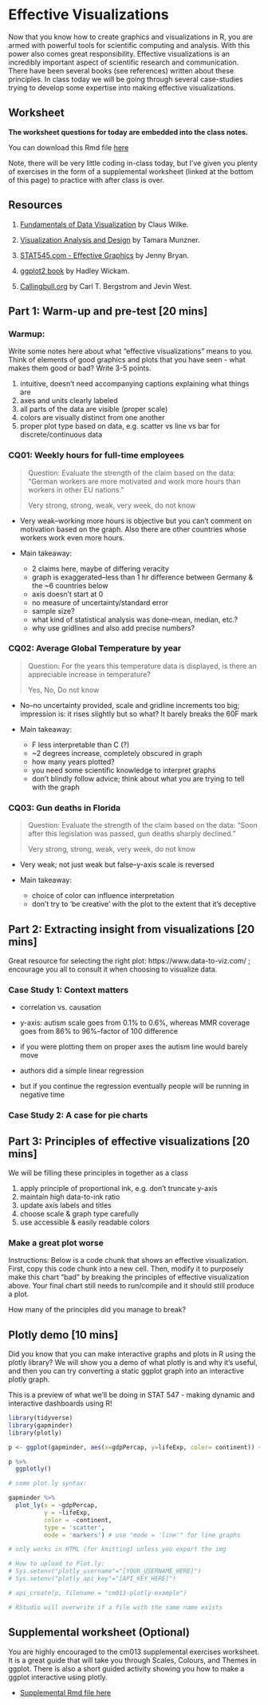 # Effective Visualizations

Now that you know how to create graphics and visualizations in R, you are armed with powerful tools for scientific computing and analysis. With this power also comes great responsibility. Effective visualizations is an incredibly important aspect of scientific research and communication. There have been several books (see references) written about these principles. In class today we will be going through several case-studies trying to develop some expertise into making effective visualizations. 

## Worksheet

**The worksheet questions for today are embedded into the class notes.**

You can download this Rmd file [here](https://github.com/STAT545-UBC/Classroom/raw/master/cm013.Rmd)

Note, there will be very little coding in-class today, but I've given you plenty of exercises in the form of a supplemental worksheet (linked at the bottom of this page) to practice with after class is over.

## Resources

1. [Fundamentals of Data Visualization](https://serialmentor.com/dataviz/introduction.html) by Claus Wilke.

1. [Visualization Analysis and Design](https://www-taylorfrancis-com.ezproxy.library.ubc.ca/books/9780429088902) by Tamara Munzner.

1. [STAT545.com - Effective Graphics](https://stat545.com/effective-graphs.html) by Jenny Bryan.

1. [ggplot2 book](https://ggplot2-book.org) by Hadley Wickam.

1. [Callingbull.org](https://callingbull.org/tools.html) by Carl T. Bergstrom and Jevin West.

## Part 1: Warm-up and pre-test [20 mins]

### Warmup:

Write some notes here about what "effective visualizations" means to you. Think of elements of good graphics and plots that you have seen - what makes them good or bad? Write 3-5 points.

1. intuitive, doesn't need accompanying captions explaining what things are
1. axes and units clearly labeled
1. all parts of the data are visible (proper scale)
1. colors are visually distinct from one another
1. proper plot type based on data, e.g. scatter vs line vs bar for discrete/continuous data

### CQ01: Weekly hours for full-time employees

> Question: Evaluate the strength of the claim based on the data: "German workers are more motivated and work more hours than workers in other EU nations."
>
> Very strong, strong, weak, very week, do not know

- Very weak--working more hours is objective but you can't comment on motivation based on the graph. Also there are other countries whose workers work even more hours.

- Main takeaway: 
  - 2 claims here, maybe of differing veracity
  - graph is exaggerated--less than 1 hr difference between Germany & the ~6 countries below
  - axis doesn't start at 0
  - no measure of uncertainty/standard error
  - sample size? 
  - what kind of statistical analysis was done--mean, median, etc.?
  - why use gridlines and also add precise numbers?


### CQ02: Average Global Temperature by year

> Question: For the years this temperature data is displayed, is there an appreciable increase in temperature?
> 
> Yes, No, Do not know

- No--no uncertainty provided, scale and gridline increments too big; impression is: it rises slightly but so what? It barely breaks the 60F mark

- Main takeaway: 
  - F less interpretable than C (?)
  - ~2 degrees increase, completely obscured in graph
  - how many years plotted?
  - you need some scientific knowledge to interpret graphs
  - don't blindly follow advice; think about what you are trying to tell with the graph
  

### CQ03: Gun deaths in Florida

> Question: Evaluate the strength of the claim based on the data: “Soon after this legislation was passed, gun deaths sharply declined."
>
> Very strong, strong, weak, very week, do not know

- Very weak; not just weak but false--y-axis scale is reversed

- Main takeaway:
  - choice of color can influence interpretation
  - don't try to 'be creative' with the plot to the extent that it's deceptive

## Part 2: Extracting insight from visualizations  [20 mins]

Great resource for selecting the right plot: https://www.data-to-viz.com/ ; encourage you all to consult it when choosing to visualize data.

### Case Study 1: Context matters

- correlation vs. causation
- y-axis: autism scale goes from 0.1% to 0.6%, whereas MMR coverage goes from 86% to 96%--factor of 100 difference
- if you were plotting them on proper axes the autism line would barely move

- authors did a simple linear regression
- but if you continue the regression eventually people will be running in negative time


### Case Study 2: A case for pie charts



## Part 3: Principles of effective visualizations [20 mins]

We will be filling these principles in together as a class

1. apply principle of proportional ink, e.g. don't truncate y-axis
1. maintain high data-to-ink ratio
1. update axis labels and titles
1. choose scale & graph type carefully
1. use accessible & easily readable colors

### Make a great plot worse

Instructions: Below is a code chunk that shows an effective visualization. First, copy this code chunk into a new cell. Then, modify it to purposely make this chart "bad" by breaking the principles of effective visualization above. Your final chart still needs to run/compile and it should still produce a plot. 

How many of the principles did you manage to break?

## Plotly demo [10 mins]

Did you know that you can make interactive graphs and plots in R using the plotly library? We will show you a demo of what plotly is and why it's useful, and then you can try converting a static ggplot graph into an interactive plotly graph.

This is a preview of what we'll be doing in STAT 547 - making dynamic and interactive dashboards using R!

```r
library(tidyverse)
library(gapminder)
library(plotly)

p <- ggplot(gapminder, aes(x=gdpPercap, y=lifeExp, color= continent)) + geom_point()

p %>% 
  ggplotly()

# some plot.ly syntax:

```

```r
gapminder %>% 
  plot_ly(x = ~gdpPercap, 
          y = ~lifeExp, 
          color = ~continent, 
          type = 'scatter', 
          mode = 'markers') # use "mode = 'line'" for line graphs

# only works in HTML (for knitting) unless you export the img

# How to upload to Plot.ly:
# Sys.setenv("plotly_username"="[YOUR_USERNAME_HERE]")
# Sys.setenv("plotly_api_key"="[API_KEY_HERE]")

# api_create(p, filename = "cm013-plotly-example")

# RStudio will overwrite if a file with the same name exists
```


## Supplemental worksheet (Optional)

You are highly encouraged to the cm013 supplemental exercises worksheet. It is a great guide that will take you through Scales, Colours, and Themes in ggplot. There is also a short guided activity showing you how to make a ggplot interactive using plotly.

- [Supplemental Rmd file here](https://raw.githubusercontent.com/STAT545-UBC/Classroom/master/tutorials/cm013-supplemental.Rmd)
